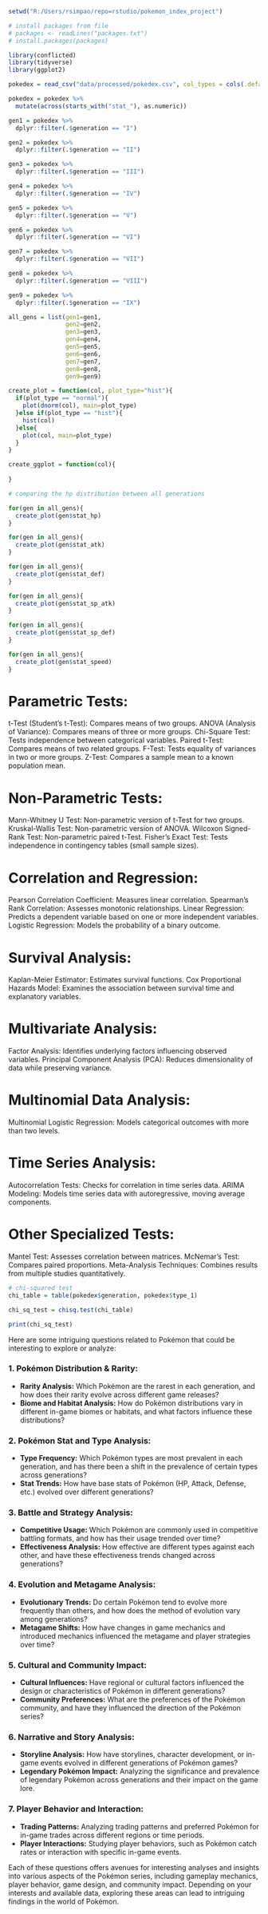 ```r
setwd("R:/Users/rsimpao/repo=rstudio/pokemon_index_project")

# install packages from file
# packages <- readLines("packages.txt")
# install.packages(packages)

library(conflicted)
library(tidyverse)
library(ggplot2)
```

```r
pokedex = read_csv("data/processed/pokedex.csv", col_types = cols(.default = "c"))

pokedex = pokedex %>%
  mutate(across(starts_with("stat_"), as.numeric))

gen1 = pokedex %>% 
  dplyr::filter(.$generation == "I")

gen2 = pokedex %>% 
  dplyr::filter(.$generation == "II")

gen3 = pokedex %>% 
  dplyr::filter(.$generation == "III")

gen4 = pokedex %>% 
  dplyr::filter(.$generation == "IV")

gen5 = pokedex %>% 
  dplyr::filter(.$generation == "V")

gen6 = pokedex %>% 
  dplyr::filter(.$generation == "VI")

gen7 = pokedex %>% 
  dplyr::filter(.$generation == "VII")

gen8 = pokedex %>% 
  dplyr::filter(.$generation == "VIII")

gen9 = pokedex %>% 
  dplyr::filter(.$generation == "IX")

all_gens = list(gen1=gen1,
                gen2=gen2,
                gen3=gen3,
                gen4=gen4,
                gen5=gen5,
                gen6=gen6,
                gen7=gen7,
                gen8=gen8,
                gen9=gen9)
```

```r
create_plot = function(col, plot_type="hist"){
  if(plot_type == "normal"){
    plot(dnorm(col), main=plot_type)
  }else if(plot_type == "hist"){
    hist(col)
  }else{
    plot(col, main=plot_type)
  }
}

create_ggplot = function(col){
  
}
```

```r
# comparing the hp distribution between all generations

for(gen in all_gens){
  create_plot(gen$stat_hp)
}
```

```r
for(gen in all_gens){
  create_plot(gen$stat_atk)
}
```

```r
for(gen in all_gens){
  create_plot(gen$stat_def)
}
```

```r
for(gen in all_gens){
  create_plot(gen$stat_sp_atk)
}
```

```r
for(gen in all_gens){
  create_plot(gen$stat_sp_def)
}
```

```r
for(gen in all_gens){
  create_plot(gen$stat_speed)
}
```
# Parametric Tests:
t-Test (Student's t-Test): Compares means of two groups.
ANOVA (Analysis of Variance): Compares means of three or more groups.
Chi-Square Test: Tests independence between categorical variables.
Paired t-Test: Compares means of two related groups.
F-Test: Tests equality of variances in two or more groups.
Z-Test: Compares a sample mean to a known population mean.

# Non-Parametric Tests:
Mann-Whitney U Test: Non-parametric version of t-Test for two groups.
Kruskal-Wallis Test: Non-parametric version of ANOVA.
Wilcoxon Signed-Rank Test: Non-parametric paired t-Test.
Fisher's Exact Test: Tests independence in contingency tables (small sample sizes).

# Correlation and Regression:
Pearson Correlation Coefficient: Measures linear correlation.
Spearman's Rank Correlation: Assesses monotonic relationships.
Linear Regression: Predicts a dependent variable based on one or more independent variables.
Logistic Regression: Models the probability of a binary outcome.

# Survival Analysis:
Kaplan-Meier Estimator: Estimates survival functions.
Cox Proportional Hazards Model: Examines the association between survival time and explanatory variables.

# Multivariate Analysis:
Factor Analysis: Identifies underlying factors influencing observed variables.
Principal Component Analysis (PCA): Reduces dimensionality of data while preserving variance.

# Multinomial Data Analysis:
Multinomial Logistic Regression: Models categorical outcomes with more than two levels.

# Time Series Analysis:
Autocorrelation Tests: Checks for correlation in time series data.
ARIMA Modeling: Models time series data with autoregressive, moving average components.

# Other Specialized Tests:
Mantel Test: Assesses correlation between matrices.
McNemar's Test: Compares paired proportions.
Meta-Analysis Techniques: Combines results from multiple studies quantitatively.

```r
# chi-squared test
chi_table = table(pokedex$generation, pokedex$type_1)

chi_sq_test = chisq.test(chi_table)

print(chi_sq_test)
```

Here are some intriguing questions related to Pokémon that could be interesting to explore or analyze:

### 1. Pokémon Distribution & Rarity:
- **Rarity Analysis:** Which Pokémon are the rarest in each generation, and how does their rarity evolve across different game releases?
- **Biome and Habitat Analysis:** How do Pokémon distributions vary in different in-game biomes or habitats, and what factors influence these distributions?

### 2. Pokémon Stat and Type Analysis:
- **Type Frequency:** Which Pokémon types are most prevalent in each generation, and has there been a shift in the prevalence of certain types across generations?
- **Stat Trends:** How have base stats of Pokémon (HP, Attack, Defense, etc.) evolved over different generations?

### 3. Battle and Strategy Analysis:
- **Competitive Usage:** Which Pokémon are commonly used in competitive battling formats, and how has their usage trended over time?
- **Effectiveness Analysis:** How effective are different types against each other, and have these effectiveness trends changed across generations?

### 4. Evolution and Metagame Analysis:
- **Evolutionary Trends:** Do certain Pokémon tend to evolve more frequently than others, and how does the method of evolution vary among generations?
- **Metagame Shifts:** How have changes in game mechanics and introduced mechanics influenced the metagame and player strategies over time?

### 5. Cultural and Community Impact:
- **Cultural Influences:** Have regional or cultural factors influenced the design or characteristics of Pokémon in different generations?
- **Community Preferences:** What are the preferences of the Pokémon community, and have they influenced the direction of the Pokémon series?

### 6. Narrative and Story Analysis:
- **Storyline Analysis:** How have storylines, character development, or in-game events evolved in different generations of Pokémon games?
- **Legendary Pokémon Impact:** Analyzing the significance and prevalence of legendary Pokémon across generations and their impact on the game lore.

### 7. Player Behavior and Interaction:
- **Trading Patterns:** Analyzing trading patterns and preferred Pokémon for in-game trades across different regions or time periods.
- **Player Interactions:** Studying player behaviors, such as Pokémon catch rates or interaction with specific in-game events.

Each of these questions offers avenues for interesting analyses and insights into various aspects of the Pokémon series, including gameplay mechanics, player behavior, game design, and community impact. Depending on your interests and available data, exploring these areas can lead to intriguing findings in the world of Pokémon.